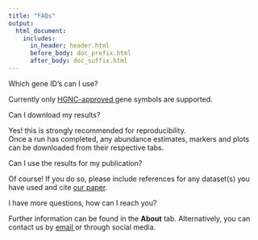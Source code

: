 ```yaml
---
title: "FAQs"
output:
  html_document:
    includes:
      in_header: header.html
      before_body: doc_prefix.html
      after_body: doc_suffix.html
---
```


<div class = "about_header"> Which gene ID's can I use? </div>

Currently only <a href="http://www.genenames.org"> HGNC-approved </a> gene symbols are supported.
<br/>

<div class = "about_header"> Can I download my results? </div>

Yes! this is strongly recommended for reproducibility.
<br/>
Once a run has completed, any abundance estimates, markers and plots can be downloaded from their respective tabs.
<br/>

<div class = "about_header"> Can I use the results for my publication? </div>

Of course! If you do so, please include references for any dataset(s) you have used and cite <a href="https://doi.org/10.1093/neuonc/noad021"> our paper</a>.
<br/>

<div class = "about_header"> I have more questions, how can I reach you? </div>

Further information can be found in the <b><i class="fa-solid fa-circle-info"></i> About</b> tab. Alternatively, you can contact us by <a href="mailto:umsaa@leeds.ac.uk"> email </a> or through social media.
